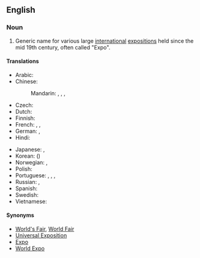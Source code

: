 ==English==
{{wikipedia|World's fair}}

===Noun===
{{en-noun|sg=[[world|World]] [[exposition|Exposition]]|World Expositions}}

# Generic name for various large [[international]] [[exposition|expositions]] held since the mid 19th century, often called "Expo".

====Translations====
{{trans-top|a regular international exposition}}
* Arabic: {{t|ar|معرض عالمي|m|tr=má3riD 3aalamiy|sc=Arab}}
* Chinese:
*: Mandarin: {{t|zh|世博會|sc=Hani}},  {{t|zh|世博会|tr=shìbó-huì|sc=Hani}},  {{t|zh|世界博覽會|sc=Hani}},  {{t|zh|世界博览会|tr=shìjìe bólǎnhuì|sc=Hani}}
* Czech: {{t|cs|Světová výstava|f}}
* Dutch: {{t|nl|wereldtentoonstelling}}
* Finnish: {{t-|fi|maailmannäyttely}}
* French: {{t|fr|Exposition universelle|f}} <!-- note: capital letter to the first word but not the second -->,  {{t|fr|Expo|f}},  {{t|fr|Exposition mondiale|f}}
* German: {{t|de|Weltausstellung|f}},  {{t|de|Expo|f}}
* Hindi: {{t|hi|विश्व प्रदर्शनी|tr=viśva pradarśanī|sc=Deva}}
{{trans-mid}}
* Japanese: {{t|ja|国際博覧会|tr=こくさいはくらんかい, kokusai hakurankai|sc=Jpan}}, {{t|ja|世界博覧会|tr=せかいはくらんかい, sekai hakurankai|sc=Jpan}}
* Korean: {{t|ko|세계 박람회|tr=segye baglamhoe|sc=Kore}} ({{t|ko|世界博覽會|sc=Kore}})
* Norwegian: {{t|no|Verdensutstilling}},  {{t|no|Expo}}
* Polish: {{t|pl|wystawa światowa|f}}
* Portuguese: {{t|pt|Exposição mundial|f}},  {{t|pt|Exposição Universal|f}},  {{t|pt|Feira Mundial|f}},  {{t|pt|Expo}}
* Russian: {{t|ru|всемирная выставка|f|tr=vsemírnaja výstavka|sc=Cyrl}}, {{t|ru|Экспо|n|tr=Ékspo|sc=Cyrl}}
* Spanish: {{t|es|Exposición Universal|f}}
* Swedish: {{t|sv|världsutställning}}
* Vietnamese: {{t|vi|triển lãm Thế giới}}
{{trans-bottom}}

====Synonyms====
* [[World's Fair]], [[World Fair]]
* [[Universal Exposition]]
* [[Expo]]
* [[World Expo]]